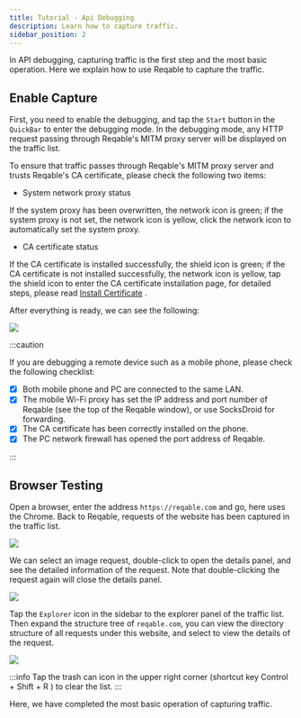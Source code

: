 ```yaml
---
title: Tutorial - Api Debugging
description: Learn how to capture traffic.
sidebar_position: 2
---
```



In API debugging, capturing traffic is the first step and the most basic operation. Here we explain how to use Reqable to capture the traffic.

## Enable Capture

First, you need to enable the debugging, and tap the `Start` button in the `QuickBar` to enter the debugging mode. In the debugging mode, any HTTP request passing through Reqable's MITM proxy server will be displayed on the traffic list.

To ensure that traffic passes through Reqable's MITM proxy server and trusts Reqable's CA certificate, please check the following two items:

- System network proxy status

If the system proxy has been overwritten, the network icon is green; if the system proxy is not set, the network icon is yellow, click the network icon to automatically set the system proxy.

- CA certificate status

If the CA certificate is installed successfully, the shield icon is green; if the CA certificate is not installed successfully, the network icon is yellow, tap the shield icon to enter the CA certificate installation page, for detailed steps, please read [Install Certificate](../installation) .

After everything is ready, we can see the following:

![](arts/traffic_01.png)

:::caution

If you are debugging a remote device such as a mobile phone, please check the following checklist:
- [x] Both mobile phone and PC are connected to the same LAN.
- [x] The mobile Wi-Fi proxy has set the IP address and port number of Reqable (see the top of the Reqable window), or use SocksDroid for forwarding.
- [x] The CA certificate has been correctly installed on the phone.
- [x] The PC network firewall has opened the port address of Reqable.

:::


## Browser Testing

Open a browser, enter the address `https://reqable.com` and go, here uses the Chrome. Back to Reqable, requests of the website has been captured in the traffic list.

![](arts/traffic_02.png)

We can select an image request, double-click to open the details panel, and see the detailed information of the request. Note that double-clicking the request again will close the details panel.

![](arts/traffic_03.png)

Tap the `Explorer` icon in the sidebar to the explorer panel of the traffic list. Then expand the structure tree of `reqable.com`, you can view the directory structure of all requests under this website, and select to view the details of the request.

![](arts/traffic_04.png)

:::info
Tap the trash can icon in the upper right corner (shortcut key <Shortcut>Control + Shift + R</Shortcut> ) to clear the list.
:::

Here, we have completed the most basic operation of capturing traffic.